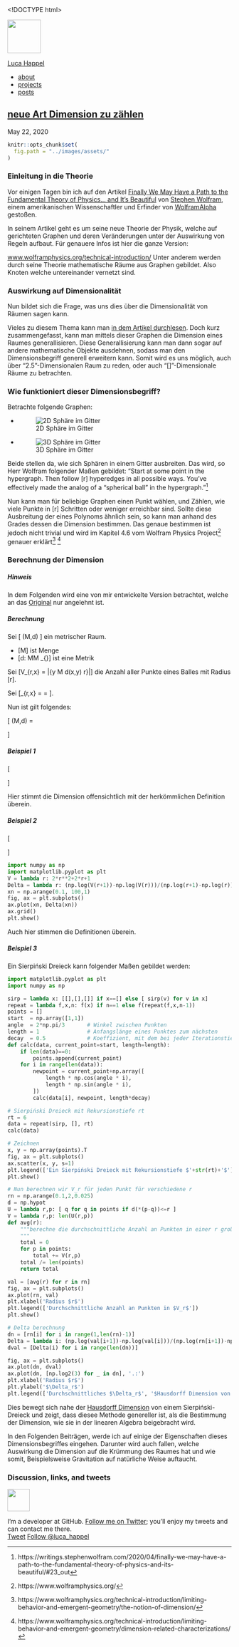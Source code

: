 <!DOCTYPE html>
<html xmlns="http://www.w3.org/1999/xhtml" xml:lang="en" lang="en-us">
<head>
  <meta charset="utf-8">
  <title>
    
      neue Art Dimension zu zählen &ndash;
    
    Luca Leon Happel
  </title>

  <!-- Global site tag (gtag.js) - Google Analytics -->
<script async src="https://www.googletagmanager.com/gtag/js?id=UA-44432837-2"></script>
<script>
  window.dataLayer = window.dataLayer || [];
  function gtag(){dataLayer.push(arguments);}
  gtag('js', new Date());

  gtag('config', 'UA-44432837-2');
</script>


  <!-- Google Tag Manager -->
<script>(function(w,d,s,l,i){w[l]=w[l]||[];w[l].push({'gtm.start':
new Date().getTime(),event:'gtm.js'});var f=d.getElementsByTagName(s)[0],
j=d.createElement(s),dl=l!='dataLayer'?'&l='+l:'';j.async=true;j.src=
'https://www.googletagmanager.com/gtm.js?id='+i+dl;f.parentNode.insertBefore(j,f);
})(window,document,'script','dataLayer','GTM-WTB4GCX');</script>
<!-- End Google Tag Manager -->


  <meta name="author" content="Luca Leon Happel" />
  <meta name="description" content="A place for my thoughts" />
  <meta name="viewport" content="width=device-width, initial-scale=1, maximum-scale=1">

  <link rel="alternate" type="application/rss+xml" href="/atom.xml" />

  <link href="//netdna.bootstrapcdn.com/font-awesome/4.0.3/css/font-awesome.css" rel="stylesheet" />
  <link rel="stylesheet" href="http://localhost:4000/css/base.css" type="text/css" media="screen, projection" />
  <link rel="stylesheet" href="http://localhost:4000/css/pygments.css" type="text/css" />
  <link media="only screen and (max-device-width: 480px)" href="/css/mobile.css" type="text/css" rel="stylesheet" />
  <link media="only screen and (device-width: 768px)" href="/css/mobile.css" type="text/css" rel="stylesheet" />
  <link href='//fonts.googleapis.com/css?family=Yanone+Kaffeesatz' rel='stylesheet' type='text/css'>
  <link rel="apple-touch-icon" href="/apple-touch-icon.png" />

  <script type="text/javascript" src="/js/application.js"></script>
<script type="text/javascript" src="https://cdn.mathjax.org/mathjax/latest/MathJax.js?config=TeX-AMS-MML_HTMLorMML"></script>
</head>

<body>
  <section class="sidebar">
  <a href="/" aria-label="Avatar">
    <img src="?s=150" height="75" width="75" class="avatar" />
  </a>

  <section class="name">
    <a href="/">
      <span id="fname">Luca</span>
      <span id="lname">Happel</span>
    </a>
  </section>

  <section class="meta">
    <a href="" target="_blank" title="Follow me on GitHub" aria-label="Follow me on GitHub"><i class="fa fa-github"></i></a>
    <a href="https://twitter.com/luca_happel" target="_blank" title="Follow me on Twitter" aria-label="Follow me on Twitter"><i class="fa fa-twitter"></i></a>
    <a href="/atom.xml" title="Atom RSS feed" aria-label="Atom RSS feed"><i class="fa fa-rss"></i></a>
  </section>

  <section class="sections">
    <ul>
      <li><a href="/about">about</a></li>
      <li><a href="/projects">projects</a></li>
      <li><a href="/posts.html">posts</a></li>
    </ul>
  </section>
</section>

  <!-- Google Tag Manager (noscript) -->
<noscript><iframe src="https://www.googletagmanager.com/ns.html?id=GTM-WTB4GCX"
height="0" width="0" style="display:none;visibility:hidden"></iframe></noscript>
<!-- End Google Tag Manager (noscript) -->

  <section class="content">
  <h1>
    <a href="/posts/neue_Art_Dimension_zu_z%C3%A4hlen">neue Art Dimension zu zählen</a>
  </h1>

  <section class="byline">
    May 22, 2020
  </section>

  ```r
knitr::opts_chunk$set(
  fig.path = "../images/assets/"
)
```


### Einleitung in die Theorie

Vor einigen Tagen bin ich auf den Artikel
[Finally We May Have a Path to the Fundamental Theory of Physics… and It’s Beautiful](https://writings.stephenwolfram.com/2020/04/finally-we-may-have-a-path-to-the-fundamental-theory-of-physics-and-its-beautiful/)
von [Stephen Wolfram](https://www.stephenwolfram.com/), einem
amerikanischen Wissenschaftler
und Erfinder von [WolframAlpha](https://www.wolframalpha.com/) gestoßen.

In seinem Artikel geht es um seine neue Theorie der Physik, welche auf
gerichteten Graphen und deren Veränderungen unter der Auswirkung von
Regeln aufbaut. Für genauere Infos ist hier die ganze Version:

[www.wolframphysics.org/technical-introduction/](https://www.wolframphysics.org/technical-introduction/)
Unter anderem werden durch seine Theorie mathematische Räume
aus Graphen gebildet. Also Knoten welche untereinander vernetzt sind.

### Auswirkung auf Dimensionalität

Nun bildet sich die Frage, was uns dies über die Dimensionalität von
Räumen sagen kann.

Vieles zu diesem Thema kann man [in dem Artikel durchlesen](https://writings.stephenwolfram.com/2020/04/finally-we-may-have-a-path-to-the-fundamental-theory-of-physics-and-its-beautiful/#23_out).
Doch kurz zusammengefasst, kann man mittels dieser Graphen die Dimension
eines Raumes generallisieren. Diese Generallisierung kann man dann
sogar auf andere mathematische Objekte ausdehnen, sodass man den
Dimensionsbegriff generell erweitern kann. Somit wird es uns möglich, auch
über "2.5"-Dimensionalen Raum zu reden, oder auch "\[\pi\]"-Dimensionale
Räume zu betrachten.

### Wie funktioniert dieser Dimensionsbegriff?

Betrachte folgende Graphen:

- ![2D Sphäre im Gitter](https://writings.stephenwolfram.com/data/uploads/2020/04/0414img31.png)
- ![3D Sphäre im Gitter](https://writings.stephenwolfram.com/data/uploads/2020/04/0414img32.png)

Beide stellen da, wie sich Sphären in einem Gitter ausbreiten. Das wird,
so Herr Wolfram folgender Maßen gebildet: "Start at some point in the
hypergraph. Then follow \[r\] hyperedges in all possible ways.
You’ve effectively made the analog of a “spherical ball” in the hypergraph."^[https://writings.stephenwolfram.com/2020/04/finally-we-may-have-a-path-to-the-fundamental-theory-of-physics-and-its-beautiful/#23_out]

Nun kann man für beliebige Graphen einen Punkt wählen, und Zählen, wie
viele Punkte in \[r\] Schritten oder weniger erreichbar sind.
Sollte diese Ausbreitung der eines Polynoms ähnlich sein, so kann
man anhand des Grades dessen die Dimension bestimmen. Das genaue bestimmen
ist jedoch nicht trivial und wird im Kapitel 4.6 vom
Wolfram Physics Project^[https://www.wolframphysics.org/]
genauer erklärt^[https://www.wolframphysics.org/technical-introduction/limiting-behavior-and-emergent-geometry/the-notion-of-dimension/] ^[https://www.wolframphysics.org/technical-introduction/limiting-behavior-and-emergent-geometry/dimension-related-characterizations/]

### Berechnung der Dimension

##### Hinweis

In dem Folgenden wird eine von mir entwickelte Version betrachtet,
welche an das [Original](https://www.wolframphysics.org/technical-introduction/limiting-behavior-and-emergent-geometry/the-notion-of-dimension/)
nur angelehnt ist.

##### Berechnung

Sei \[ (M,d) \] ein metrischer Raum.

- \[M\] ist Menge
- \[d: M\times M \rightarrow \mathbb{R}_{\ge 0}\] ist eine Metrik

Sei \[V_{r,x} = |\{y \in M \mid d(x,y) \le r\}|\] die Anzahl aller Punkte
eines Balles mit Radius \[r\].

Sei \[\Delta_{r,x} = \frac{\log(V_{r+1,x})-\log(V_{r,x})}{\log(r+1)-\log(r)} = \frac{\log\frac{V_{r+1,x}}{V_{r+1,x}}}{\log{\frac{r+1}{r}}}\].

Nun ist gilt folgendes:

\[
\text{dim}(M,d) = \begin{cases}
    \lim_{r\rightarrow \infty}\Delta_{r,x} & \text{wenn}\> |M|\ge\infty \wedge |V_{r,x}|<\infty\\
    \lim_{r\rightarrow \infty}\Delta_{r,x} & \text{(?) wenn}\> |M|\ge\infty \wedge |V_{r,x}|\ge\infty\\
    \begin{gather}
    v\in\mathbb{R}_{\ge 0} \text{ mit } \\
    |\{\Delta_{v\pm\epsilon,x}\}| = \max |\{\Delta_{w\pm\epsilon,x}\}|\\
    \forall \epsilon,w\in\mathbb{R}_{\ge 0}
    \end{gather} & \text{wenn}\> |M|<\infty
\end{cases}
\]

##### Beispiel 1

\[
\begin{aligned}
    M      & = \mathbb{Z} \\
    d(x,y) & = |x+y| \\
    V_{r,x}& = 2r \\
    \Delta_{r,x} &= \frac{- \log{\left(2 r \right)} + \log{\left(2 r + 2 \right)}}{- \log{\left(r \right)} + \log{\left(r + 1 \right)}} \\
    \lim_{r\rightarrow\infty}\Delta_{r,x} &= 1
\end{aligned}
\]

Hier stimmt die Dimension offensichtlich mit der herkömmlichen
Definition überein.

##### Beispiel 2

\[
\begin{aligned}
    M      & = \mathbb{Z}^2 \\
    d(x,y) & = |x_1+y_1 + x_2+y_2| \\
    V_{r,x}& = 2r^2+2r+1 \quad\forall x\in M\\
    \Delta_{r,x} &= \frac{\log{\left(2 r + 2 \left(r + 1\right)^{2} + 3 \right)} - \log{\left(2 r^{2} + 2 r + 1 \right)}}{- \log{\left(r \right)} + \log{\left(r + 1 \right)}} \\
    \lim_{r\rightarrow\infty}\Delta_{r,x} &= 2
\end{aligned}
\]

```python
import numpy as np
import matplotlib.pyplot as plt
V = lambda r: 2*r**2+2*r+1
Delta = lambda r: (np.log(V(r+1))-np.log(V(r)))/(np.log(r+1)-np.log(r))
xn = np.arange(0.1, 100,1)
fig, ax = plt.subplots()
ax.plot(xn, Delta(xn))
ax.grid()
plt.show()
```

Auch hier stimmen die Definitionen überein.

##### Beispiel 3

Ein Sierpiński Dreieck kann folgender Maßen gebildet werden:

```python
import matplotlib.pyplot as plt
import numpy as np

sirp = lambda x: [[],[],[]] if x==[] else [ sirp(v) for v in x]
repeat = lambda f,x,n: f(x) if n==1 else f(repeat(f,x,n-1))
points = []
start  = np.array([1,1])
angle  = 2*np.pi/3       # Winkel zwischen Punkten
length = 1               # Anfangslänge eines Punktes zum nächsten
decay  = 0.5             # Koeffizient, mit dem bei jeder Iterationstiefe die Länge zwischen Punkten sinkt
def calc(data, current_point=start, length=length):
    if len(data)==0:
        points.append(current_point)
    for i in range(len(data)):
        newpoint = current_point+np.array([
            length * np.cos(angle * i),
            length * np.sin(angle * i),
        ])
        calc(data[i], newpoint, length*decay)

# Sierpiński Dreieck mit Rekursionstiefe rt
rt = 6
data = repeat(sirp, [], rt)
calc(data)

# Zeichnen
x, y = np.array(points).T
fig, ax = plt.subplots()
ax.scatter(x, y, s=1)
plt.legend(['Ein Sierpiński Dreieck mit Rekursionstiefe $'+str(rt)+'$'])
plt.show()

# Nun berechnen wir V_r für jeden Punkt für verschiedene r
rn = np.arange(0.1,2,0.025)
d = np.hypot
U = lambda r,p: [ q for q in points if d(*(p-q))<=r ]
V = lambda r,p: len(U(r,p))
def avg(r):
    """berechne die durchschnittliche Anzahl an Punkten in einer r großen Umgebung
    """
    total = 0
    for p in points:
        total += V(r,p)
    total /= len(points)
    return total

val = [avg(r) for r in rn]
fig, ax = plt.subplots()
ax.plot(rn, val)
plt.xlabel('Radius $r$')
plt.legend(['Durchschnittliche Anzahl an Punkten in $V_r$'])
plt.show()

# Delta berechnung
dn = [rn[i] for i in range(1,len(rn)-1)]
Delta = lambda i: (np.log(val[i+1])-np.log(val[i]))/(np.log(rn[i+1])-np.log(rn[i]))
dval = [Delta(i) for i in range(len(dn))]

fig, ax = plt.subplots()
ax.plot(dn, dval)
ax.plot(dn, [np.log2(3) for _ in dn], '.:')
plt.xlabel('Radius $r$')
plt.ylabel('$\Delta_r$')
plt.legend(['Durchschnittliches $\Delta_r$', '$Hausdorff Dimension von Sierpiński-Dreieck\approx\log_2(3)$'])
```

Dies bewegt sich nahe der [Hausdorff Dimension](https://de.wikipedia.org/wiki/Hausdorff-Dimension)
von einem Sierpiński-Dreieck und zeigt, dass diesee Methode genereller
ist, als die Bestimmung der Dimension, wie sie in der linearen Algebra
beigebracht wird.

In den Folgenden Beiträgen, werde ich auf einige der Eigenschaften dieses
Dimensionsbegriffes eingehen. Darunter wird auch fallen, welche Auswirkung
die Dimension auf die Krümmung des Raumes hat und wie somit, Beispielsweise
Gravitation auf natürliche Weise auftaucht.


  <!-- TODO: bio here -->
  <section class="meta">
    <h3>Discussion, links, and tweets</h3>
    <section class="copy">
      <a href="httpss://twitter.com/luca_happel" target="_blank">
        <img src="?s=142" height="50" width="50" />
      </a>

      <p>
        I'm a developer at GitHub. <a href="https://twitter.com/luca_happel" target="_blank">Follow me on Twitter</a>;
        you'll enjoy my tweets and can contact me there.
		<br>
      <a href="https://twitter.com/share" class="twitter-share-button" data-count="none" data-via="luca_happel">Tweet</a>
      <a href="https://twitter.com/luca_happel" class="twitter-follow-button" data-show-count="false">Follow @luca_happel</a>
      <script src="https://platform.twitter.com/widgets.js" type="text/javascript"></script>
      </p>
    </section>
  </section>
</section>

</body>

</html>
